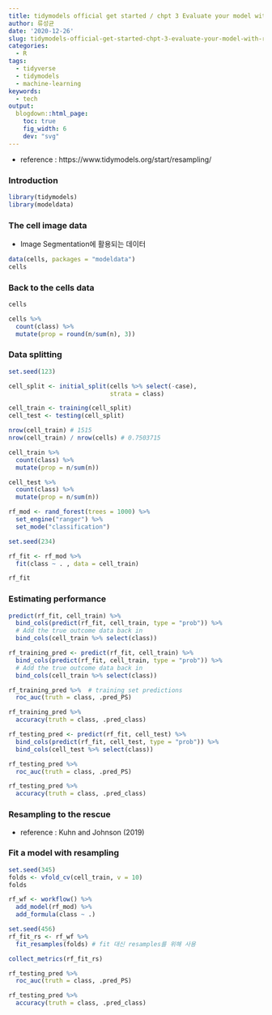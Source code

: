 ```yaml
---
title: tidymodels official get started / chpt 3 Evaluate your model with resampling
author: 류성균
date: '2020-12-26'
slug: tidymodels-official-get-started-chpt-3-evaluate-your-model-with-resampling
categories:
  - R
tags:
  - tidyverse
  - tidymodels
  - machine-learning
keywords:
  - tech
output:
  blogdown::html_page:
    toc: true
    fig_width: 6
    dev: "svg"
---
```


<!--more-->

- reference : https://www.tidymodels.org/start/resampling/


### Introduction

```r
library(tidymodels)
library(modeldata)
```

### The cell image data

- Image Segmentation에 활용되는 데이터

```r
data(cells, packages = "modeldata")
cells
```

### Back to the cells data


```r
cells
```

```r
cells %>% 
  count(class) %>% 
  mutate(prop = round(n/sum(n), 3))
```

### Data splitting
```r
set.seed(123)

cell_split <- initial_split(cells %>% select(-case),
                            strata = class)
```

```r
cell_train <- training(cell_split)
cell_test <- testing(cell_split)

nrow(cell_train) # 1515
nrow(cell_train) / nrow(cells) # 0.7503715
```

```r
cell_train %>% 
  count(class) %>% 
  mutate(prop = n/sum(n))
```


```r
cell_test %>% 
  count(class) %>% 
  mutate(prop = n/sum(n))
```

```r
rf_mod <- rand_forest(trees = 1000) %>% 
  set_engine("ranger") %>% 
  set_mode("classification")
```

```r
set.seed(234)

rf_fit <- rf_mod %>% 
  fit(class ~ . , data = cell_train)

rf_fit
```


### Estimating performance
```r
predict(rf_fit, cell_train) %>% 
  bind_cols(predict(rf_fit, cell_train, type = "prob")) %>% 
  # Add the true outcome data back in
  bind_cols(cell_train %>% select(class))

```

```r
rf_training_pred <- predict(rf_fit, cell_train) %>% 
  bind_cols(predict(rf_fit, cell_train, type = "prob")) %>% 
  # Add the true outcome data back in
  bind_cols(cell_train %>% select(class))
```

```r
rf_training_pred %>%  # training set predictions
  roc_auc(truth = class, .pred_PS)

rf_training_pred %>% 
  accuracy(truth = class, .pred_class)
```

```r
rf_testing_pred <- predict(rf_fit, cell_test) %>% 
  bind_cols(predict(rf_fit, cell_test, type = "prob")) %>% 
  bind_cols(cell_test %>% select(class))
```

```r
rf_testing_pred %>% 
  roc_auc(truth = class, .pred_PS)
```

```r
rf_testing_pred %>% 
  accuracy(truth = class, .pred_class)
```


### Resampling to the rescue
- reference : Kuhn and Johnson (2019)

### Fit a model with resampling

```r
set.seed(345)
folds <- vfold_cv(cell_train, v = 10)
folds

```

```r
rf_wf <- workflow() %>% 
  add_model(rf_mod) %>% 
  add_formula(class ~ .)

set.seed(456) 
rf_fit_rs <- rf_wf %>% 
  fit_resamples(folds) # fit 대신 resamples를 위해 사용
```

```r
collect_metrics(rf_fit_rs)
```

```r
rf_testing_pred %>% 
  roc_auc(truth = class, .pred_PS)
```

```r
rf_testing_pred %>% 
  accuracy(truth = class, .pred_class)
```
